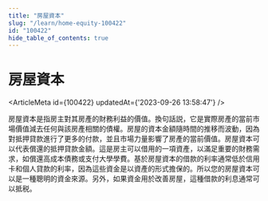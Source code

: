 ```yaml
---
title: "房屋資本"
slug: "/learn/home-equity-100422"
id: "100422"
hide_table_of_contents: true
---
```



# 房屋資本

<ArticleMeta id={100422} updatedAt={'2023-09-26 13:58:47'} />
<div className='border-solid border-b border-t-0 my-4 border-[var(--ifm-color-gray-300)]' />

房屋資本是指房主對其房產的財務利益的價值。換句話説，它是實際房產的當前市場價值減去任何與該房產相關的債權。房屋的資本金額隨時間的推移而波動，因為對抵押貸款進行了更多的付款，並且市場力量影響了房產的當前價值。房屋資本可以代表償還的抵押貸款金額。這是房主可以借用的一項資產，以滿足重要的財務需求，如償還高成本債務或支付大學學費。基於房屋資本的借款的利率通常低於信用卡和個人貸款的利率，因為這些資金是以資產的形式擔保的。所以您的房屋資本可以是一種聰明的資金來源。另外，如果資金用於改善房屋，這種借款的利息通常可以抵税。
